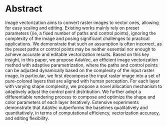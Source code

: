 # Abstract

Image vectorization aims to convert raster images to vector ones, allowing for easy scaling and editing.
Existing works mainly rely on preset parameters (\ie, a fixed number of paths and control points), ignoring the complexity of the image and posing significant challenges to practical applications.
We demonstrate that such an assumption is often incorrect, as the preset paths or control points may be neither essential nor enough to achieve accurate and editable vectorization results.
Based on this key insight, in this paper, we propose AdaVec, an efficient image vectorization method with adaptive parametrization, where the paths and control points can be adjusted dynamically based on the complexity of the input raster image.
In particular, we first decompose the input raster image into a set of pure-colored layers that are aligned with human perception.
For each layer with varying shape complexity, we propose a novel allocation mechanism to adaptively adjust the control point distribution.
We further adopt a differentiable rendering process to compose and optimize the shape and color parameters of each layer iteratively.
Extensive experiments demonstrate that AdaVec outperforms the baselines qualitatively and quantitatively, in terms of computational efficiency,  vectorization accuracy, and editing flexibility.